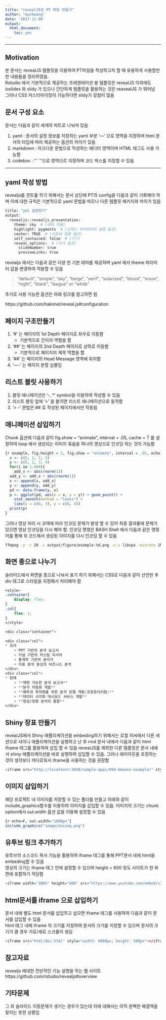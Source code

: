 ```yaml
---
title: "revealJS로 PT 파일 만들기"
author: "eunkwang"
date: '2017-11-06'
output: 
  html_document: 
    toc: yes
---
```


<hr>

## Motivation

본 문서는 revealJS 템플릿을 이용하여 PT파일을 작성하고자 할 때 유용하게 사용할만한 내용들을 정리하였음.    
Rstudio 에서 기본적으로 제공하는 프레젠테이션 용 템플릿은 revealJS 이외에도 ioslides 와 slidy 가 있으나 간단하게 템플릿을 활용하는 것은 reavealJS 가 뛰어남    
그러나 CSS 커스터마이징이 가능하다면 slidy가 장점이 많음

## 문서 구성 요소

문서는 다음과 같이 세개의 파트로 나눠져 있음

1. yaml : 문서의 설정 정보를 저장하는 yaml 부분 '---' 으로 영역을 지정하며 html 문서의 타입에 따라 제공하는 옵션의 차이가 있음
2. markdown : 마크다운 문법으로 작성하는 에디터 영역이며 HTML 태그도 사용 가능함
3. codebox : "```"으로 영역으르 지정하며 코드 박스를 지정할 수 있음

<hr>

## yaml 작성 방법

revealjs를 콘트롤 하기 위해서는 문서 상단에 PT의 config을 다음과 같이 기록해야 하며 이에 대한 규칙은 기본적으로 yaml 문법을 따르나 다른 템플릿 패키지와 차이가 있음

```bash
title: "yml 설정하기"    
output:   
  revealjs::revealjs_presentation:    
    theme: sky  # (테마 적용)   
    highlight: pygments  # (신텍스 하이라이터 설정 옵션)    
    center: TRUE  # (가운대 정렬 옵션)    
    self_contained: false  # (???)    
    reveal_options:  # (추가 옵션)    
      slideNumber: true   
      previewLinks: true    
```



revealjs 에서는 다음과 같은 다양 한 기본 테마를 제공하며 yaml 에서 theme 파라미터 값을 변경하여 적용할 수 있음

>"default", "simple", "sky", "beige", "serif", "solarized", "blood", "moon", "night", "black", "league" or "white"

추가로 사용 가능한 옵션은 아래 링크를 참고하면 됨

https://github.com/hakimel/reveal.js#configuration


## 페이지 구조만들기

1. '#' 는 페이지의 1st Depth 페이지로 좌우로 이동함
    + 기본적으로 간지의 역할을 함
2. '##' 는 페이지의 2nd Depth 페이지로 상하로 이동함
    + 기본적으로 페이지의 제목 역할을 함
3. '##' 는 페이지의 Head Message 영역에 위치함
4. '----' 는 페이지 분할 심볼임


## 리스트 블릿 사용하기

1. 블릿 애니메이션은 '-, *' symbol을 이용하여 작성할 수 있음
2. 리스트 블릿 앞에 '>' 을 붙이면 리스트 애니메이션으로 동작함 
3. '> -' 문법은 ## 로 작성된 페이지에서만 작동됨


## 애니메이션 삽입하기

Chunk 옵션에 다음과 같이 fig.show = "animate", interval = .05, cache = T 를 설정하여 loop 에서 생성되는 이미지 묶음을 하나의 영상으로 인코딩 하는 것이 가능함

```r
{r example, fig.height = 5, fig.show = "animate", interval = .05, echo = F, cache = T}    
  x <- c(0, 1, 2, 3)    
  y <- c(0, 2, 3, 4)    
  for(i in 1:400){    
    add_x <- abs(rnorm(1))    
  add_y <- add_x + abs(rnorm(1))    
  x <- append(x, add_x)   
  y <- append(y, add_y)   
  pd <- data.frame(y, x)    
  p <- ggplot(pd, aes(x = x, y = y)) + geom_point() +     
    stat_smooth(method = "loess") +     
    lims(x = c(0, 3), y = c(0, 4))    
  print(p)    
}   
```


그러나 영상 처리 시 코덱에 따라 인코딩 문제가 발생 할 수 있어 최종 결과물에 문제가 있으면 영상 인코딩을 다시 해야 함. 인코딩 명령은 BASH Shell 에서 다음과 같은 명령어를 통해 위 코드에서 생성된 이미지를 다시 인코딩 할 수 있음


```bash
ffmpeg -y -r 20 -i output/figure/example-%d.png -c:v libvpx -minrate 1M -crf 10 output/figure/resultVideo.webm
```


## 화면 종으로 나누기

슬라이드에서 화면을 종으로 나눠서 표기 하기 위해서는 CSS로 다음과 같이 선언한 후 div 태그로 스타일을 지정해서 처리해야 함

```css
<style>
.container{
    display: flex;
}
.col{
    flex: 1;
}
</style>
  
<div class="container">
  
<div class="col">
* 과거
    + PPT 기반의 분석 보고서
    + 가설 기반의 커스텀 리서치
    + 통계학 기반의 분석가
    + 지표 분석 중심의 비즈니스 분석
</div>
<div class="col">
* 현재
    + **재현 가능한 분석 보고서**
    + **분석 자동화 개발**
    + **예측과 최적화를 위한 분석 모델 개발(프로토타이핑)**
    + **데이터 시각화 대시보드 서비스 개발**
    + **정성/정량 분석의 통합**
</div>
```



## Shiny 장표 만들기

revealJS에서 Shiny 애플리케이션을 embeding하기 위해서는 로컬 피씨에서 다른 세션으로 샤이니 애플리케이션을 실행하고 난 후 rmd 문서 내에서 다음과 같이 html iframe 태그를 활용하여 삽입 할 수 있음
revealJS를 제외한 다른 템플릿은 문서 내에서 shiny 애플리케이션을 바로 실행하여 삽입할 수 있음. 그러나 레이아웃을 조정하는 것이 생각보다 까다로워서 iframe을 사용하는 것을 권장함

```r
<iframe src="http://localhost:3838/sample-apps/050-kmeans-example/" style="width: 8000px; height: 500px"></iframe>
```




## 이미지 삽입하기

해당 프로젝트 내 이미지를 저장할 수 있는 폴더를 만들고 아래와 같이 include_graphics함수를 이용하여 이미지를 삽입할 수 있음. 이미지의 크기는 chunk option에서 out.width 옵션 값을 이용해 설정할 수 있음

```r

{r echo=F, out.width="1000px"}
include_graphics("image/aniseq.png")

```

## 유투브 링크 추가하기

유투브의 소스코드 복사 기능을 활용하여 iframe 태그를 통해 PPT문서 내에 html을 embeding할 수 있음    
영상의 크기는 iframe 태그 안에 설정할 수 있으며 height = 600 정도 사이트가 한 화면에 포함하기 적당함

```r
<iframe width="100%" height="600" src="https://www.youtube.com/embed/s3JldKoA0zw?list=PL9HYL-VRX0oSFL5cDLSwDa8jKAa9RG8UR" frameborder="0" allowfullscreen></iframe>
```

## html문서를 iframe 으로 삽입하기

문서 내에 별도 html 문서를 삽입하고 싶으면 iframe 태그를 사용하여 다음과 같이 문서를 삽입할 수 있음   
html 태그 내에 iframe 의 크기를 지정하여 문서의 크기를 지정할 수 있으며 문서의 크기가 클 경우 가로/세로 스크롤이 생김

```r
<iframe src="html/doc.html" style="width: 8000px; height: 500px"></iframe>
```



## 참고자료

revealjs 에대한 전반적인 기능 설명을 하는 웹 사이트
https://github.com/rstudio/revealjs#overview


## 기타문제

그 외 슬라이드 이동문제가 생기는 경우가 있는데 이에 대해서는 아직 완벽한 해결책을 찾지는 못한 상황임

